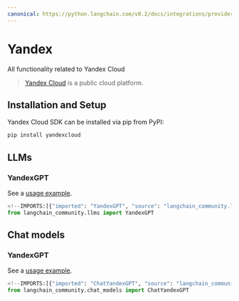 ```yaml
---
canonical: https://python.langchain.com/v0.2/docs/integrations/providers/yandex/
---
```


# Yandex

All functionality related to Yandex Cloud

>[Yandex Cloud](https://cloud.yandex.com/en/) is a public cloud platform. 

## Installation and Setup

Yandex Cloud SDK can be installed via pip from PyPI: 

```bash
pip install yandexcloud
```

## LLMs

### YandexGPT

See a [usage example](/docs/integrations/llms/yandex).

```python
<!--IMPORTS:[{"imported": "YandexGPT", "source": "langchain_community.llms", "docs": "https://api.python.langchain.com/en/latest/llms/langchain_community.llms.yandex.YandexGPT.html", "title": "Yandex"}]-->
from langchain_community.llms import YandexGPT
```

## Chat models

### YandexGPT

See a [usage example](/docs/integrations/chat/yandex).

```python
<!--IMPORTS:[{"imported": "ChatYandexGPT", "source": "langchain_community.chat_models", "docs": "https://api.python.langchain.com/en/latest/chat_models/langchain_community.chat_models.yandex.ChatYandexGPT.html", "title": "Yandex"}]-->
from langchain_community.chat_models import ChatYandexGPT
```